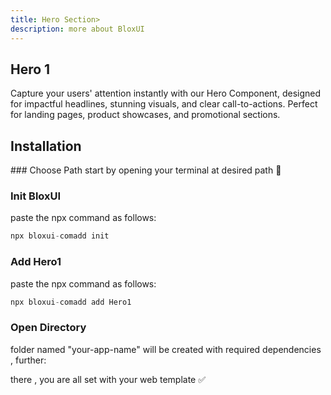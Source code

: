 ```yaml
---
title: Hero Section>
description: more about BloxUI
---
```





## Hero 1

Capture your users' attention instantly with our Hero Component, designed for impactful headlines, stunning visuals, and clear call-to-actions. Perfect for landing pages, product showcases, and promotional sections.

<ImageSection
  width={700}
  height={600}
  className="w-full"
  alt="Git Authentication Settings"
  src="/section/hero/hero5.png"
/>

## Installation

<Steps>
<Step>
### Choose Path
start by opening your terminal at desired path 🧩
</Step>
 
<Step>
 
### Init BloxUI
paste the npx command as follows:

```js copy
npx bloxui-comadd init
```
 
</Step>

<Step>
 
### Add Hero1
paste the npx command as follows:

```js copy
npx bloxui-comadd add Hero1
```
 
</Step>

<Step>
 
### Open Directory
folder named "your-app-name" will be created with required dependencies , further:

there , you are all set with your web template ✅
 
</Step>
</Steps>
